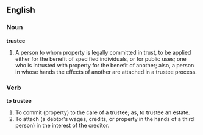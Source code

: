 ==English==

===Noun===

'''trustee'''

#A person to whom property is legally committed in trust, to be applied either for the benefit of specified individuals, or for public uses; one who is intrusted with property for the benefit of another; also, a person in whose hands the effects of another are attached in a trustee process.

===Verb===

'''to trustee'''

#To commit (property) to the care of a trustee; as, to trustee an estate.
#To attach (a debtor's wages, credits, or property in the hands of a third person) in the interest of the creditor.